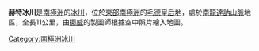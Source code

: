 {{coord|71|43|S|26|35|E|source:GNIS|display=title}}

'''赫特冰川'''是[[南極洲|南極洲]]的[[冰川|冰川]]，位於[[東部南極洲|東部南極洲]]的[[毛德皇后地|毛德皇后地]]，處於[[南龍達訥山脈|南龍達訥山脈]]地區，全長11公里，由[[挪威|挪威]]的製圖師根據空中照片繪入地圖。

{{Antarctica-geo-stub}}
[[Category:南極洲冰川|Category:南極洲冰川]]